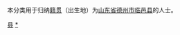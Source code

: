 {{Catnav|頁面分類|各種主題的頁面分類|依中国各省来作的分类|各地中国人|山东人|德州人}}
{{Catnav|頁面分類|人物|各國人物|中国人|各地中国人|山东人|德州人}}

本分类用于归纳[[籍贯|籍贯]]（出生地）为[[山东省|山东省]][[德州市|德州市]][[临邑县|临邑县]]的人士。

[[Category:德州人|县]]
[[Category:临邑县|*]]